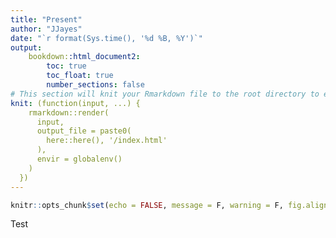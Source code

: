```yaml
---
title: "Present"
author: "JJayes"
date: "`r format(Sys.time(), '%d %B, %Y')`"
output:
    bookdown::html_document2:
        toc: true
        toc_float: true
        number_sections: false
# This section will knit your Rmarkdown file to the root directory to easily deploy to Github Pages
knit: (function(input, ...) {
    rmarkdown::render(
      input,
      output_file = paste0(
        here::here(), '/index.html'
      ),
      envir = globalenv()
    )
  })
---
```


```r
knitr::opts_chunk$set(echo = FALSE, message = F, warning = F, fig.align = "center")
```

Test

